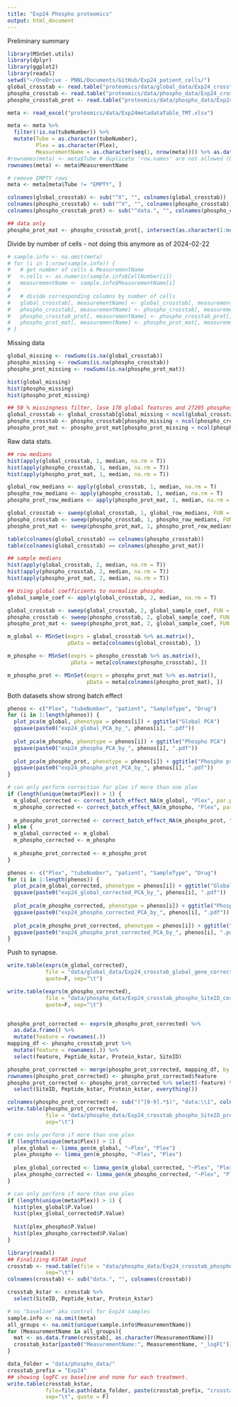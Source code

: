 ```yaml
---
title: "Exp24 Phospho proteomics"
output: html_document
---
```


Preliminary summary




```r
library(MSnSet.utils)
library(dplyr)
library(ggplot2)
library(readxl)
setwd("~/OneDrive - PNNL/Documents/GitHub/Exp24_patient_cells/")
global_crosstab <- read.table("proteomics/data/global_data/Exp24_crosstab_global_gene_original.txt")
phospho_crosstab <- read.table("proteomics/data/phospho_data/Exp24_crosstab_phospho_siteID_original.txt")
phospho_crosstab_prot <- read.table("proteomics/data/phospho_data/Exp24_crosstab_phospho_siteID_prot_original.txt", sep = "\t")

meta <- read_excel("proteomics/data/Exp24metadataTable_TMT.xlsx") 

meta <- meta %>%
  filter(!is.na(tubeNumber)) %>%
  mutate(Tube = as.character(tubeNumber),
         Plex = as.character(Plex),
         MeasurementName = as.character(seq(1, nrow(meta)))) %>% as.data.frame()
#rownames(meta) <- meta$Tube # duplicate 'row.names' are not allowed (because of EMPTY and PNNL REFERENCE rows)
rownames(meta) <- meta$MeasurementName

# remove EMPTY rows
meta <- meta[meta$Tube != "EMPTY", ]

colnames(global_crosstab) <- sub("^X", "", colnames(global_crosstab))
colnames(phospho_crosstab) <- sub("^X", "", colnames(phospho_crosstab))
colnames(phospho_crosstab_prot) <- sub("^data.", "", colnames(phospho_crosstab_prot))

## data only
phospho_prot_mat <- phospho_crosstab_prot[, intersect(as.character(1:ncol(phospho_crosstab_prot)), colnames(phospho_crosstab_prot))]


```

Divide by number of cells - not doing this anymore as of 2024-02-22
```r
# sample.info <- na.omit(meta)
# for (i in 1:nrow(sample.info)) {
#   # get number of cells & MeasurementName
#   n.cells <- as.numeric(sample.info$CellNumber[i])
#   measurementName <- sample.info$MeasurementName[i]
#   
#   # divide corresponding columns by number of cells
#   global_crosstab[, measurementName] <- global_crosstab[, measurementName]/n.cells
#   phospho_crosstab[, measurementName] <- phospho_crosstab[, measurementName]/n.cells
#   phospho_crosstab_prot[, measurementName] <- phospho_crosstab_prot[, measurementName]/n.cells
#   phospho_prot_mat[, measurementName] <- phospho_prot_mat[, measurementName]/n.cells
# }
```


Missing data


```r
global_missing <- rowSums(is.na(global_crosstab))
phospho_missing <- rowSums(is.na(phospho_crosstab))
phospho_prot_missing <- rowSums(is.na(phospho_prot_mat))

hist(global_missing)
hist(phospho_missing)
hist(phospho_prot_missing)

## 50 % missingness filter, lose 178 global features and 27205 phosphosites
global_crosstab <- global_crosstab[global_missing < ncol(global_crosstab)/2, ]
phospho_crosstab <- phospho_crosstab[phospho_missing < ncol(phospho_crosstab)/2, ]
phospho_prot_mat <- phospho_prot_mat[phospho_prot_missing < ncol(phospho_crosstab)/2, ]

```


Raw data stats.


```r
## row medians
hist(apply(global_crosstab, 1, median, na.rm = T))
hist(apply(phospho_crosstab, 1, median, na.rm = T))
hist(apply(phospho_prot_mat, 1, median, na.rm = T))

global_row_medians <- apply(global_crosstab, 1, median, na.rm = T)
phospho_row_medians <- apply(phospho_crosstab, 1, median, na.rm = T)
phospho_prot_row_medians <- apply(phospho_prot_mat, 1, median, na.rm = T)

global_crosstab <- sweep(global_crosstab, 1, global_row_medians, FUN = '-')
phospho_crosstab <- sweep(phospho_crosstab, 1, phospho_row_medians, FUN = '-')
phospho_prot_mat <- sweep(phospho_prot_mat, 1, phospho_prot_row_medians, FUN = '-')

```



```r
table(colnames(global_crosstab) == colnames(phospho_crosstab))
table(colnames(global_crosstab) == colnames(phospho_prot_mat))

## sample medians
hist(apply(global_crosstab, 2, median, na.rm = T))
hist(apply(phospho_crosstab, 2, median, na.rm = T))
hist(apply(phospho_prot_mat, 2, median, na.rm = T))

## Using global coefficients to normalize phospho.
global_sample_coef <- apply(global_crosstab, 2, median, na.rm = T)

global_crosstab <- sweep(global_crosstab, 2, global_sample_coef, FUN = '-')
phospho_crosstab <- sweep(phospho_crosstab, 2, global_sample_coef, FUN = '-')
phospho_prot_mat <- sweep(phospho_prot_mat, 2, global_sample_coef, FUN = '-')

```



```r
m_global <- MSnSet(exprs = global_crosstab %>% as.matrix(), 
                   pData = meta[colnames(global_crosstab), ])

m_phospho <- MSnSet(exprs = phospho_crosstab %>% as.matrix(), 
                    pData = meta[colnames(phospho_crosstab), ])

m_phospho_prot <- MSnSet(exprs = phospho_prot_mat %>% as.matrix(), 
                         pData = meta[colnames(phospho_prot_mat), ])

```


Both datasets show strong batch effect


```r
phenos <- c("Plex", "tubeNumber", "patient", "SampleType", "Drug")
for (i in 1:length(phenos)) {
  plot_pca(m_global, phenotype = phenos[i]) + ggtitle("Global PCA")
  ggsave(paste0("exp24_global_PCA_by_", phenos[i], ".pdf"))
  
  plot_pca(m_phospho, phenotype = phenos[i]) + ggtitle("Phospho PCA")
  ggsave(paste0("exp24_phospho_PCA_by_", phenos[i], ".pdf"))
  
  plot_pca(m_phospho_prot, phenotype = phenos[i]) + ggtitle("Phospho prot PCA")
  ggsave(paste0("exp24_phospho_prot_PCA_by_", phenos[i], ".pdf"))
}

```


```r
# can only perform correction for plex if more than one plex
if (length(unique(meta$Plex)) > 1) {
  m_global_corrected <- correct_batch_effect_NA(m_global, "Plex", par.prior = T)
  m_phospho_corrected <- correct_batch_effect_NA(m_phospho, "Plex", par.prior = T)
  
  m_phospho_prot_corrected <- correct_batch_effect_NA(m_phospho_prot, "Plex", par.prior = T)
} else {
  m_global_corrected <- m_global
  m_phospho_corrected <- m_phospho
  
  m_phospho_prot_corrected <- m_phospho_prot
}
```



```r
phenos <- c("Plex", "tubeNumber", "patient", "SampleType", "Drug")
for (i in 1:length(phenos)) {
  plot_pca(m_global_corrected, phenotype = phenos[i]) + ggtitle("Global PCA")
  ggsave(paste0("exp24_global_corrected_PCA_by_", phenos[i], ".pdf"))
  
  plot_pca(m_phospho_corrected, phenotype = phenos[i]) + ggtitle("Phospho PCA")
  ggsave(paste0("exp24_phospho_corrected_PCA_by_", phenos[i], ".pdf"))
  
  plot_pca(m_phospho_prot_corrected, phenotype = phenos[i]) + ggtitle("Phospho prot PCA")
  ggsave(paste0("exp24_phospho_prot_corrected_PCA_by_", phenos[i], ".pdf"))
}

```

Push to synapse.

```r
write.table(exprs(m_global_corrected), 
            file = "data/global_data/Exp24_crosstab_global_gene_corrected.txt",
            quote=F, sep="\t")

write.table(exprs(m_phospho_corrected), 
            file = "data/phospho_data/Exp24_crosstab_phospho_SiteID_corrected.txt",
            quote=F, sep="\t")


phospho_prot_corrected <- exprs(m_phospho_prot_corrected) %>%
  as.data.frame() %>%
  mutate(feature = rownames(.))
mapping_df <- phospho_crosstab_prot %>%
  mutate(feature = rownames(.)) %>%
  select(feature, Peptide_kstar, Protein_kstar, SiteID)

phospho_prot_corrected <- merge(phospho_prot_corrected, mapping_df, by = "feature")
rownames(phospho_prot_corrected) <- phospho_prot_corrected$feature
phospho_prot_corrected <- phospho_prot_corrected %>% select(-feature) %>%
  select(SiteID, Peptide_kstar, Protein_kstar, everything())

colnames(phospho_prot_corrected) <- sub("(^[0-9].*$)", "data:\\1", colnames(phospho_prot_corrected))
write.table(phospho_prot_corrected, 
            file = "data/phospho_data/Exp24_crosstab_phospho_SiteID_prot_corrected.txt",
            sep="\t")

```


```r
# can only perform if more than one plex
if (length(unique(meta$Plex)) > 1) {
  plex_global <- limma_gen(m_global, "~Plex", "Plex")
  plex_phospho <- limma_gen(m_phospho, "~Plex", "Plex")
  
  plex_global_corrected <- limma_gen(m_global_corrected, "~Plex", "Plex")
  plex_phospho_corrected <- limma_gen(m_phospho_corrected, "~Plex", "Plex")
}

```



```r
# can only perform if more than one plex
if (length(unique(meta$Plex)) > 1) {
  hist(plex_global$P.Value)
  hist(plex_global_corrected$P.Value)
  
  hist(plex_phospho$P.Value)
  hist(plex_phospho_corrected$P.Value)
}
```





```r
library(readxl)
## Finalizing KSTAR input
crosstab <- read.table(file = "data/phospho_data/Exp24_crosstab_phospho_SiteID_prot_corrected.txt",
            sep="\t")
colnames(crosstab) <- sub("data.", "", colnames(crosstab))

crosstab_kstar <- crosstab %>%
  select(SiteID, Peptide_kstar, Protein_kstar)

# no "baseline" aka control for Exp24 samples
sample.info <- na.omit(meta)
all_groups <- na.omit(unique(sample.info$MeasurementName))
for (MeasurementName in all_groups){
  mat <- as.data.frame(crosstab[, as.character(MeasurementName)])
  crosstab_kstar[paste0("MeasurementName:", MeasurementName, "_logFC")] <- apply(mat, 1, mean, na.rm = T)
}

data_folder = "data/phospho_data/"
crosstab_prefix = "Exp24"
## showing logFC vs baseline and none for each treatment.
write.table(crosstab_kstar,
            file=file.path(data_folder, paste(crosstab_prefix, "crosstab_phospho_treatments_logFC.txt", sep="_")),
            sep="\t", quote = F)

```


